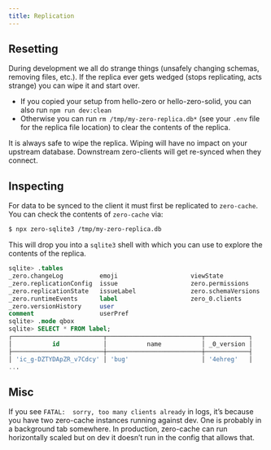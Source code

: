 ```yaml
---
title: Replication
---
```


## Resetting

During development we all do strange things (unsafely changing schemas, removing files, etc.). If the replica ever gets wedged (stops replicating, acts strange) you can wipe it and start over.

- If you copied your setup from hello-zero or hello-zero-solid, you can also run `npm run dev:clean`
- Otherwise you can run `rm /tmp/my-zero-replica.db*` (see your `.env` file for the replica file location) to clear the contents of the replica.

It is always safe to wipe the replica. Wiping will have no impact on your upstream database. Downstream zero-clients will get re-synced when they connect.

## Inspecting

For data to be synced to the client it must first be replicated to `zero-cache`. You can check the contents of `zero-cache` via:

```bash
$ npx zero-sqlite3 /tmp/my-zero-replica.db
```

This will drop you into a `sqlite3` shell with which you can use to explore the contents of the replica.

```sql
sqlite> .tables
_zero.changeLog          emoji                    viewState
_zero.replicationConfig  issue                    zero.permissions
_zero.replicationState   issueLabel               zero.schemaVersions
_zero.runtimeEvents      label                    zero_0.clients
_zero.versionHistory     user
comment                  userPref
sqlite> .mode qbox
sqlite> SELECT * FROM label;
┌─────────────────────────┬──────────────────────────┬────────────┐
│           id            │           name           │ _0_version │
├─────────────────────────┼──────────────────────────┼────────────┤
│ 'ic_g-DZTYDApZR_v7Cdcy' │ 'bug'                    │ '4ehreg'   │
...
```

## Misc

If you see `FATAL:  sorry, too many clients already` in logs, it’s because you have two zero-cache instances running against dev. One is probably in a background tab somewhere. In production, zero-cache can run horizontally scaled but on dev it doesn’t run in the config that allows that.
